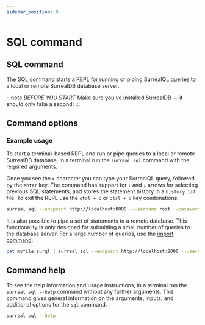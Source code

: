 ```yaml
---
sidebar_position: 9
---
```


# SQL command

## SQL command

The SQL command starts a REPL for running or piping SurrealQL queries to a local or remote SurrealDB database server.

:::note
 <em>BEFORE YOU START</em> Make sure you’ve installed SurrealDB — it should only take a second! 
:::

## Command options

<TableImportComponent data={data} />

### Example usage

To start a terminal-based REPL and run or pipe queries to a local or remote SurrealDB database, in a terminal run the `surreal sql` command with the required arguments.

Once you see the `>` character you can type your SurrealQL query, followed by the `enter` key. The command has support for `↑` and `↓` arrows for selecting previous SQL statements, and stores the statement history in a `history.txt` file. To exit the REPL use the `ctrl + c` or `ctrl + d` key combinations.

```bash
surreal sql --endpoint http://localhost:8000 --username root --password root --namespace test --database test
```

It is also possible to pipe a set of statements to a remote database. This functionality is only designed for submitting a small number of queries to the database server. For a large number of queries, use the [import command](/docs/cli/import).

```bash
cat myfile.surql | surreal sql --endpoint http://localhost:8000 --username root --password root --namespace test --database test
```


## Command help
To see the help information and usage instructions, in a terminal run the `surreal sql --help` command without any further arguments. This command gives general information on the arguments, inputs, and additional options for the `sql` command.

```bash
surreal sql --help
```

<CommandHelp />